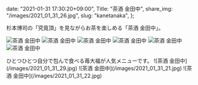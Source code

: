   date: "2021-01-31 17:30:20+09:00",
  Title: "茶酒 金田中",
  share_img: "/images/2021_01_31_26.jpg",
  slug: "kanetanaka",
};

杉本博司の「究竟頂」を見ながらお茶を楽しめる「茶酒 金田中」。

![茶酒 金田中](/images/2021_01_31_23.jpg)
![茶酒 金田中](/images/2021_01_31_24.jpg)
![茶酒 金田中](/images/2021_01_31_25.jpg)
![茶酒 金田中](/images/2021_01_31_26.jpg)
![茶酒 金田中](/images/2021_01_31_27.jpg)
![茶酒 金田中](/images/2021_01_31_28.jpg)

<span className="caption">
  ひとつひとつ自分で包んで食べる苺大福が人気メニューです。
</span>
![茶酒 金田中](/images/2021_01_31_29.jpg) ![茶酒 金田中](/images/2021_01_31_21.jpg)
![茶酒 金田中](/images/2021_01_31_22.jpg)
